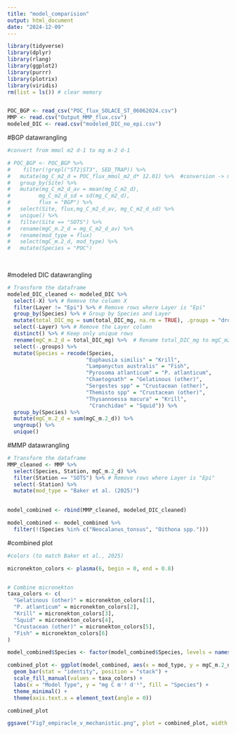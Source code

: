 ```yaml
---
title: "model_comparision"
output: html_document
date: "2024-12-09"
---
```


```r

library(tidyverse)
library(dplyr)
library(rlang)
library(ggplot2)
library(purrr)
library(plotrix)
library(viridis)
rm(list = ls()) # clear memory


POC_BGP <- read_csv("POC_flux_SOLACE_ST_06062024.csv")
MMP <- read.csv("Output_MMP_flux.csv")
modeled_DIC <- read.csv("modeled_DIC_no_epi.csv")

```

#BGP datawrangling

```r
#convert from mmol m2 d-1 to mg m-2 d-1

# POC_BGP <- POC_BGP %>% 
#    filter(!grepl("ST2|ST3", SED_TRAP)) %>% 
#   mutate(mg_C_m2_d = POC_flux_mmol_m2_d* 12.01) %>%  #conversion -> mg = mmol * molecular weight (C = 12.01 g/mol)
#   group_by(Site) %>% 
#   mutate(mg_C_m2_d_av = mean(mg_C_m2_d),
#         mg_C_m2_d_sd = sd(mg_C_m2_d),
#         flux = "BGP") %>% 
#   select(Site, flux,mg_C_m2_d_av, mg_C_m2_d_sd) %>% 
#   unique() %>% 
#   filter(Site == "SOTS") %>% 
#   rename(mgC_m.2_d = mg_C_m2_d_av) %>% 
#   rename(mod_type = flux)
#   select(mgC_m.2_d, mod_type) %>% 
#   mutate(Species = "POC")
  
  
```


#modeled DIC datawrangling

```r

# Transform the dataframe
modeled_DIC_cleaned <- modeled_DIC %>%
  select(-X) %>% # Remove the column X
  filter(Layer != "Epi") %>% # Remove rows where Layer is "Epi"
  group_by(Species) %>% # Group by Species and Layer
  mutate(total_DIC_mg = sum(total_DIC_mg, na.rm = TRUE), .groups = "drop") %>% # Sum total_DIC_mg
  select(-Layer) %>% # Remove the Layer column
  distinct() %>% # Keep only unique rows
  rename(mgC_m.2_d = total_DIC_mg) %>%  # Rename total_DIC_mg to mgC_m2_d
  select(-.groups) %>% 
  mutate(Species = recode(Species,
                         "Euphausia similis" = "Krill",
                         "Lampanyctus australis" = "Fish",
                         "Pyrosoma atlanticum" = "P. atlanticum",
                         "Chaetognath" = "Gelatinous (other)",
                         "Sergestes spp" = "Crustacean (other)",
                         "Themisto spp" = "Crustacean (other)",
                         "Thysannoessa macura" = "Krill",
                          "Cranchidae" = "Squid")) %>% 
  group_by(Species) %>% 
  mutate(mgC_m.2_d = sum(mgC_m.2_d)) %>% 
  ungroup() %>% 
  unique()
```
#MMP datawrangling

```r


# Transform the dataframe
MMP_cleaned <- MMP %>%
  select(Species, Station, mgC_m.2_d) %>% 
  filter(Station == "SOTS") %>% # Remove rows where Layer is "Epi"
  select(-Station) %>% 
  mutate(mod_type = "Baker et al. (2025)") 

  
model_combined <- rbind(MMP_cleaned, modeled_DIC_cleaned)

model_combined <- model_combined %>%
  filter(!(Species %in% c("Neocalanus_tonsus", "Oithona spp.")))


```

#combined plot


```r

#colors (to match Baker et al., 2025)

micronekton_colors <- plasma(6, begin = 0, end = 0.8)   


# Combine micronekton 
taxa_colors <- c(
  "Gelatinous (other)" = micronekton_colors[1],
  "P. atlanticum" = micronekton_colors[2],
  "Krill" = micronekton_colors[3],
  "Squid" = micronekton_colors[4],
  "Crustacean (other)" = micronekton_colors[5],
  "Fish" = micronekton_colors[6]
)

model_combined$Species <- factor(model_combined$Species, levels = names(taxa_colors))

combined_plot <- ggplot(model_combined, aes(x = mod_type, y = mgC_m.2_d, fill = Species)) +
  geom_bar(stat = "identity", position = "stack") +
  scale_fill_manual(values = taxa_colors) +
  labs(x = "Model Type", y = "mg C m⁻² d⁻¹", fill = "Species") +
  theme_minimal() +
  theme(axis.text.x = element_text(angle = 0))

combined_plot

ggsave("Fig7_empiracle_v_mechanistic.png", plot = combined_plot, width = 7, height = 5)
```








